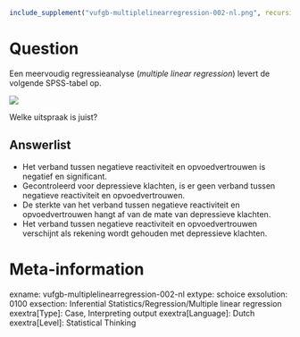```r
include_supplement("vufgb-multiplelinearregression-002-nl.png", recursive = TRUE)
```

Question
========
Een meervoudig regressieanalyse (*multiple linear regression*) levert de volgende SPSS-tabel op. 

![](vufgb-multiplelinearregression-002-nl.png)

Welke uitspraak is juist?

Answerlist
----------
* Het verband tussen negatieve reactiviteit en opvoedvertrouwen is negatief en significant.
* Gecontroleerd voor depressieve klachten, is er geen verband tussen negatieve reactiviteit en opvoedvertrouwen.
* De sterkte van het verband tussen negatieve reactiviteit en opvoedvertrouwen hangt af van de mate van depressieve klachten.
* Het verband tussen negatieve reactiviteit en opvoedvertrouwen verschijnt als rekening wordt gehouden met depressieve klachten.

Meta-information
================
exname: vufgb-multiplelinearregression-002-nl
extype: schoice
exsolution: 0100
exsection: Inferential Statistics/Regression/Multiple linear regression
exextra[Type]: Case, Interpreting output
exextra[Language]: Dutch
exextra[Level]: Statistical Thinking

